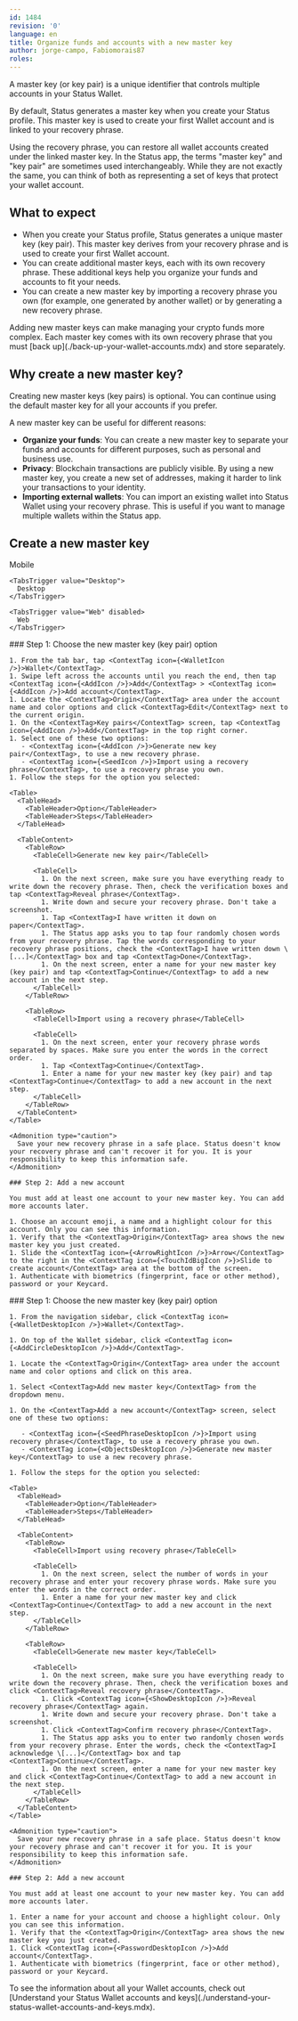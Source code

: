 ```yaml
---
id: 1484
revision: '0'
language: en
title: Organize funds and accounts with a new master key
author: jorge-campo, Fabiomorais87
roles: 
---
```


A master key (or key pair) is a unique identifier that controls multiple accounts in your Status Wallet.

By default, Status generates a master key when you create your Status profile. This master key is used to create your first Wallet account and is linked to your recovery phrase.

<Admonition type="tip">
  Using the recovery phrase, you can restore all wallet accounts created under the linked master key.
</Admonition>

<Admonition type="info">
  In the Status app, the terms "master key" and "key pair" are sometimes used interchangeably. While they are not exactly the same, you can think of both as representing a set of keys that protect your wallet account.
</Admonition>

## What to expect

- When you create your Status profile, Status generates a unique master key (key pair). This master key derives from your recovery phrase and is used to create your first Wallet account.
- You can create additional master keys, each with its own recovery phrase. These additional keys help you organize your funds and accounts to fit your needs.
- You can create a new master key by importing a recovery phrase you own (for example, one generated by another wallet) or by generating a new recovery phrase.

<Admonition type="info">
  Adding new master keys can make managing your crypto funds more complex. Each master key comes with its own recovery phrase that you must [back up](./back-up-your-wallet-accounts.mdx) and store separately.
</Admonition>

## Why create a new master key?

Creating new master keys (key pairs) is optional. You can continue using the default master key for all your accounts if you prefer.

A new master key can be useful for different reasons:

- **Organize your funds**: You can create a new master key to separate your funds and accounts for different purposes, such as personal and business use.
- **Privacy**: Blockchain transactions are publicly visible. By using a new master key, you create a new set of addresses, making it harder to link your transactions to your identity.
- **Importing external wallets**: You can import an existing wallet into Status Wallet using your recovery phrase. This is useful if you want to manage multiple wallets within the Status app.

## Create a new master key

<Tabs defaultValue="Mobile">
  <TabsList size={32}>
    <TabsTrigger value="Mobile">
      Mobile
    </TabsTrigger>

    <TabsTrigger value="Desktop">
      Desktop
    </TabsTrigger>

    <TabsTrigger value="Web" disabled>
      Web
    </TabsTrigger>
  </TabsList>

  <TabsContent value="Mobile">
    ### Step 1: Choose the new master key (key pair) option

    1. From the tab bar, tap <ContextTag icon={<WalletIcon />}>Wallet</ContextTag>.
    1. Swipe left across the accounts until you reach the end, then tap <ContextTag icon={<AddIcon />}>Add</ContextTag> > <ContextTag icon={<AddIcon />}>Add account</ContextTag>.
    1. Locate the <ContextTag>Origin</ContextTag> area under the account name and color options and click <ContextTag>Edit</ContextTag> next to the current origin.
    1. On the <ContextTag>Key pairs</ContextTag> screen, tap <ContextTag icon={<AddIcon />}>Add</ContextTag> in the top right corner.
    1. Select one of these two options:
       - <ContextTag icon={<AddIcon />}>Generate new key pair</ContextTag>, to use a new recovery phrase.
       - <ContextTag icon={<SeedIcon />}>Import using a recovery phrase</ContextTag>, to use a recovery phrase you own.
    1. Follow the steps for the option you selected:

    <Table>
      <TableHead>
        <TableHeader>Option</TableHeader>
        <TableHeader>Steps</TableHeader>
      </TableHead>

      <TableContent>
        <TableRow>
          <TableCell>Generate new key pair</TableCell>

          <TableCell>
            1. On the next screen, make sure you have everything ready to write down the recovery phrase. Then, check the verification boxes and tap <ContextTag>Reveal phrase</ContextTag>.
            1. Write down and secure your recovery phrase. Don't take a screenshot.
            1. Tap <ContextTag>I have written it down on paper</ContextTag>.
            1. The Status app asks you to tap four randomly chosen words from your recovery phrase. Tap the words corresponding to your recovery phrase positions, check the <ContextTag>I have written down \[...]</ContextTag> box and tap <ContextTag>Done</ContextTag>.
            1. On the next screen, enter a name for your new master key (key pair) and tap <ContextTag>Continue</ContextTag> to add a new account in the next step.
          </TableCell>
        </TableRow>

        <TableRow>
          <TableCell>Import using a recovery phrase</TableCell>

          <TableCell>
            1. On the next screen, enter your recovery phrase words separated by spaces. Make sure you enter the words in the correct order.
            1. Tap <ContextTag>Continue</ContextTag>.
            1. Enter a name for your new master key (key pair) and tap <ContextTag>Continue</ContextTag> to add a new account in the next step.
          </TableCell>
        </TableRow>
      </TableContent>
    </Table>

    <Admonition type="caution">
      Save your new recovery phrase in a safe place. Status doesn't know your recovery phrase and can't recover it for you. It is your responsibility to keep this information safe.
    </Admonition>

    ### Step 2: Add a new account

    You must add at least one account to your new master key. You can add more accounts later.

    1. Choose an account emoji, a name and a highlight colour for this account. Only you can see this information.
    1. Verify that the <ContextTag>Origin</ContextTag> area shows the new master key you just created.
    1. Slide the <ContextTag icon={<ArrowRightIcon />}>Arrow</ContextTag> to the right in the <ContextTag icon={<TouchIdBigIcon />}>Slide to create account</ContextTag> area at the bottom of the screen.
    1. Authenticate with biometrics (fingerprint, face or other method), password or your Keycard.
  </TabsContent>

  <TabsContent value="Desktop">
    ### Step 1: Choose the new master key (key pair) option

    1. From the navigation sidebar, click <ContextTag icon={<WalletDesktopIcon />}>Wallet</ContextTag>.

    1. On top of the Wallet sidebar, click <ContextTag icon={<AddCircleDesktopIcon />}>Add</ContextTag>.

    1. Locate the <ContextTag>Origin</ContextTag> area under the account name and color options and click on this area.

    1. Select <ContextTag>Add new master key</ContextTag> from the dropdown menu.

    1. On the <ContextTag>Add a new account</ContextTag> screen, select one of these two options:

       - <ContextTag icon={<SeedPhraseDesktopIcon />}>Import using recovery phrase</ContextTag>, to use a recovery phrase you own.
       - <ContextTag icon={<ObjectsDesktopIcon />}>Generate new master key</ContextTag> to use a new recovery phrase.

    1. Follow the steps for the option you selected:

    <Table>
      <TableHead>
        <TableHeader>Option</TableHeader>
        <TableHeader>Steps</TableHeader>
      </TableHead>

      <TableContent>
        <TableRow>
          <TableCell>Import using recovery phrase</TableCell>

          <TableCell>
            1. On the next screen, select the number of words in your recovery phrase and enter your recovery phrase words. Make sure you enter the words in the correct order.
            1. Enter a name for your new master key and click <ContextTag>Continue</ContextTag> to add a new account in the next step.
          </TableCell>
        </TableRow>

        <TableRow>
          <TableCell>Generate new master key</TableCell>

          <TableCell>
            1. On the next screen, make sure you have everything ready to write down the recovery phrase. Then, check the verification boxes and click <ContextTag>Reveal recovery phrase</ContextTag>.
            1. Click <ContextTag icon={<ShowDesktopIcon />}>Reveal recovery phrase</ContextTag> again.
            1. Write down and secure your recovery phrase. Don't take a screenshot.
            1. Click <ContextTag>Confirm recovery phrase</ContextTag>.
            1. The Status app asks you to enter two randomly chosen words from your recovery phrase. Enter the words, check the <ContextTag>I acknowledge \[...]</ContextTag> box and tap <ContextTag>Continue</ContextTag>.
            1. On the next screen, enter a name for your new master key and click <ContextTag>Continue</ContextTag> to add a new account in the next step.
          </TableCell>
        </TableRow>
      </TableContent>
    </Table>

    <Admonition type="caution">
      Save your new recovery phrase in a safe place. Status doesn't know your recovery phrase and can't recover it for you. It is your responsibility to keep this information safe.
    </Admonition>

    ### Step 2: Add a new account

    You must add at least one account to your new master key. You can add more accounts later.

    1. Enter a name for your account and choose a highlight colour. Only you can see this information.
    1. Verify that the <ContextTag>Origin</ContextTag> area shows the new master key you just created.
    1. Click <ContextTag icon={<PasswordDesktopIcon />}>Add account</ContextTag>.
    1. Authenticate with biometrics (fingerprint, face or other method), password or your Keycard.
  </TabsContent>
</Tabs>

<Admonition type="info">
  To see the information about all your Wallet accounts, check out [Understand your Status Wallet accounts and keys](./understand-your-status-wallet-accounts-and-keys.mdx).
</Admonition>
